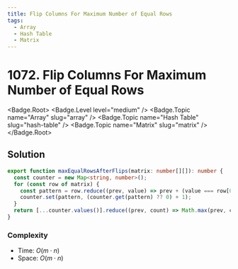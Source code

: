 ```yaml
---
title: Flip Columns For Maximum Number of Equal Rows
tags:
  - Array
  - Hash Table
  - Matrix
---
```


# 1072. Flip Columns For Maximum Number of Equal Rows

<Badge.Root>
  <Badge.Level level="medium" />
  <Badge.Topic name="Array" slug="array" />
  <Badge.Topic name="Hash Table" slug="hash-table" />
  <Badge.Topic name="Matrix" slug="matrix" />
</Badge.Root>

## Solution

```typescript filename="solution.ts" copy
export function maxEqualRowsAfterFlips(matrix: number[][]): number {
  const counter = new Map<string, number>();
  for (const row of matrix) {
    const pattern = row.reduce((prev, value) => prev + (value === row[0] ? '0' : '1'), '');
    counter.set(pattern, (counter.get(pattern) ?? 0) + 1);
  }
  return [...counter.values()].reduce((prev, count) => Math.max(prev, count), 0);
}
```

### Complexity

- Time: $O(m \cdot n)$
- Space: $O(m \cdot n)$

<ProblemLink
  codingSite="leetcode"
  href="https://leetcode.com/problems/flip-columns-for-maximum-number-of-equal-rows"
  title="Flip Columns For Maximum Number of Equal Rows"
/>
